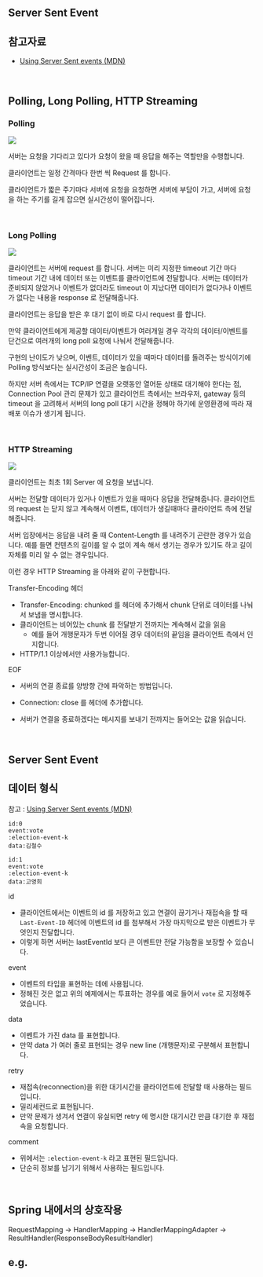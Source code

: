 ## Server Sent Event

## 참고자료

- [Using Server Sent events (MDN)](https://developer.mozilla.org/en-US/docs/Web/API/Server-sent_events/Using_server-sent_events)

<br/>



## Polling, Long Polling, HTTP Streaming

### Polling

![](./img/what-is-sse/polling.png)

서버는 요청을 기다리고 있다가 요청이 왔을 때 응답을 해주는 역할만을 수행합니다. <br/>

클라이언트는 일정 간격마다 한번 씩 Request 를 합니다.<br/>

클라이언트가 짧은 주기마다 서버에 요청을 요청하면 서버에 부담이 가고, 서버에 요청을 하는 주기를 길게 잡으면 실시간성이 떨어집니다. <br/>

<br/>



### Long Polling

![](./img/what-is-sse/long-polling.png)

클라이언트는 서버에 request 를 합니다. 서버는 미리 지정한 timeout 기간 마다 timeout 기간 내에 데이터 또는 이벤트를 클라이언트에 전달합니다. 서버는 데이터가 준비되지 않았거나 이벤트가 없더라도 timeout 이 지났다면 데이터가 없다거나 이벤트가 없다는 내용을 response 로 전달해줍니다.<br/>

클라이언트는 응답을 받은 후 대기 없이 바로 다시 request 를 합니다.<br/>

만약 클라이언트에게 제공할 데이터/이벤트가 여러개일 경우 각각의 데이터/이벤트를 단건으로 여러개의 long poll 요청에 나눠서 전달해줍니다.<br/>

구현의 난이도가 낮으며, 이벤트, 데이터가 있을 때마다 데이터를 돌려주는 방식이기에 Polling 방식보다는 실시간성이 조금은 높습니다.<br/>

하지만 서버 측에서는 TCP/IP 연결을 오랫동안 열어둔 상태로 대기해야 한다는 점, Connection Pool 관리 문제가 있고 클라이언트 측에서는 브라우저, gateway 등의 timeout 을 고려해서 서버의 long poll 대기 시간을 정해야 하기에 운영환경에 따라 재배포 이슈가 생기게 됩니다.<br/>

<br/>



### HTTP Streaming

![](./img/what-is-sse/http-streaming.png)

클라이언트는 최초 1회 Server 에 요청을 보냅니다.<br/>

서버는 전달할 데이터가 있거나 이벤트가 있을 때마다 응답을 전달해줍니다. 클라이언트의 request 는 닫지 않고 계속해서 이벤트, 데이터가 생길때마다 클라이언트 측에 전달해줍니다.<br/>

서버 입장에서는 응답을 내려 줄 때 Content-Length 를 내려주기 곤란한 경우가 있습니다. 예를 들면 컨텐츠의 길이를 알 수 없이 계속 해서 생기는 경우가 있기도 하고 길이 자체를 미리 알 수 없는 경우입니다.<br/>

이런 경우 HTTP Streaming 을 아래와 같이 구현합니다.

Transfer-Encoding 헤더

- Transfer-Encoding: chunked 를 헤더에 추가해서 chunk 단위로 데이터를 나눠서 보냄을 명시합니다.
- 클라이언트는 비어있는 chunk 를 전달받기 전까지는 계속해서 값을 읽음 
  - 예를 들어 개행문자가 두번 이어질 경우 데이터의 끝임을 클라이언트 측에서 인지합니다.
- HTTP/1.1 이상에서만 사용가능합니다.

EOF

- 서버의 연결 종료를 양방향 간에 파악하는 방법입니다.

- Connection: close 를 헤더에 추가합니다.
- 서버가 연결을 종료하겠다는 메시지를 보내기 전까지는 들어오는 값을 읽습니다.

<br/>



## Server Sent Event 



## 데이터 형식

참고 : [Using Server Sent events (MDN)](https://developer.mozilla.org/en-US/docs/Web/API/Server-sent_events/Using_server-sent_events#fields)

```plain
id:0 
event:vote 
:election-event-k
data:김철수

id:1 
event:vote 
:election-event-k
data:고영희

```



id

- 클라이언트에서는 이벤트의 id 를 저장하고 있고 연결이 끊기거나 재접속을 할 때 `Last-Event-ID` 헤더에 이벤트의 id 를 첨부해서 가장 마지막으로 받은 이벤트가 무엇인지 전달합니다.
- 이렇게 하면 서버는 lastEventId 보다 큰 이벤트만 전달 가능함을 보장할 수 있습니다.

event

- 이벤트의 타입을 표현하는 데에 사용됩니다.
- 정해진 것은 없고 위의 예제에서는 투표하는 경우를 예로 들어서 `vote` 로 지정해주었습니다.

data

- 이벤트가 가진 data 를 표현합니다.
- 만약 data 가 여러 줄로 표현되는 경우 new line (개행문자)로 구분해서 표현합니다.

retry

- 재접속(reconnection)을 위한 대기시간을 클라이언트에 전달할 때 사용하는 필드입니다.
- 밀리세컨드로 표현됩니다.
- 만약 문제가 생겨서 연결이 유실되면 retry 에 명시한 대기시간 만큼 대기한 후 재접속을 요청합니다.

comment

- 위에서는 `:election-event-k` 라고 표현된 필드입니다.
- 단순히 정보를 남기기 위해서 사용하는 필드입니다.

<br/>



## Spring 내에서의 상호작용

RequestMapping → HandlerMapping → HandlerMappingAdapter → ResultHandler(ResponseBodyResultHandler) 



## e.g.











